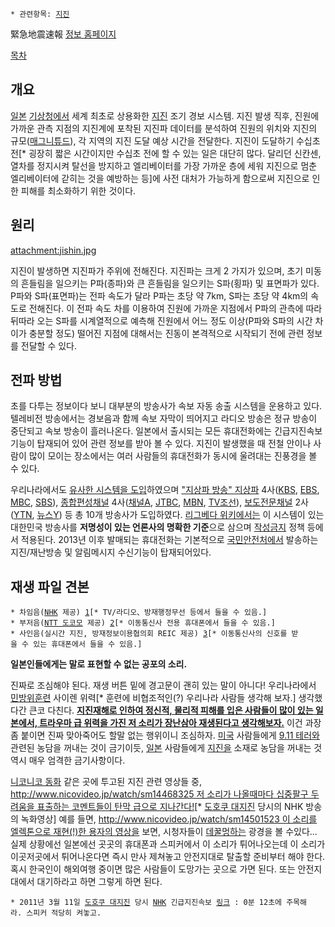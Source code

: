  * 관련항목: [[지진]]

緊急地震速報
[http://www.data.jma.go.jp/svd/eew/data/nc/koudou/koudou.html|관련 정보 홈페이지]

[[목차]]

== 개요 ==
[[일본]] [[기상청]]에서 세계 최초로 상용화한 [[지진]] 조기 경보 시스템.
지진 발생 직후, 진원에 가까운 관측 지점의 지진계에 포착된 지진파 데이터를 분석하여 진원의 위치와 지진의 규모([[매그니튜드]]), 각 지역의 지진 도달 예상 시간을 전달한다. 지진이 도달하기 수십초 전[* 굉장히 짧은 시간이지만 수십초 전에 할 수 있는 일은 대단히 많다. 달리던 신칸센, 열차를 정지시켜 탈선을 방지하고 엘리베이터를 가장 가까운 층에 세워 지진으로 멈춘 엘리베이터에 갇히는 것을 예방하는 등]에 사전 대처가 가능하게 함으로써 지진으로 인한 피해를 최소화하기 위한 것이다.

== 원리 ==
attachment:jishin.jpg

지진이 발생하면 지진파가 주위에 전해진다. 지진파는 크게 2 가지가 있으며, 초기 미동의 흔들림을 일으키는 P파(종파)와 큰 흔들림을 일으키는 S파(횡파) 및 표면파가 있다. P파와 S파(표면파)는 전파 속도가 달라 P파는 초당 약 7km, S파는 초당 약 4km의 속도로 전해진다. 이 전파 속도 차를 이용하여 진원에 가까운 지점에서 P파의 관측에 따라 뒤따라 오는 S파를 시계열적으로 예측해 진원에서 어느 정도 이상(P파와 S파의 시간 차이가 충분할 정도) 떨어진 지점에 대해서는 진동이 본격적으로 시작되기 전에 관련 정보를 전달할 수 있다.

== 전파 방법 ==
초를 다투는 정보이다 보니 대부분의 방송사가 속보 자동 송출 시스템을 운용하고 있다. 텔레비전 방송에서는 경보음과 함께 속보 자막이 띄어지고 라디오 방송은 정규 방송이 중단되고 속보 방송이 흘러나온다. 
일본에서 출시되는 모든 휴대전화에는 긴급지진속보 기능이 탑재되어 있어 관련 정보를 받아 볼 수 있다. 지진이 발생했을 때 전철 안이나 사람이 많이 모이는 장소에서는 여러 사람들의 휴대전화가 동시에 울려대는 진풍경을 볼 수 있다. 

우리나라에서도 [http://www.kcc.go.kr/user.do?mode=view&page=A05030000&dc=K05030000&boardId=1113&cp=1&ctx=ALL&searchKey=ALL&searchVal=%ec%9e%ac%eb%82%9c&boardSeq=40208 유사한 시스템을 도입]하였으며 [["지상파 방송" 지상파]] 4사([[KBS]], [[EBS]], [[MBC]], [[SBS]]), [[종합편성채널]] 4사([[채널A]], [[JTBC]], [[MBN]], [[TV조선]]), [[보도전문채널]] 2사([[YTN]], [[뉴스Y]]) 등 총 10개 방송사가 도입하였다. [[리그베다 위키]]에서는 이 시스템이 있는 대한민국 방송사를 '''저명성이 있는 언론사의 명확한 기준'''으로 삼으며 [[작성금지]] 정책 등에서 적용된다. 2013년 이후 발매되는 휴대전화는 기본적으로 [[국민안전처]]에서 발송하는 지진/재난방송 및 알림메시지 수신기능이 탑재되어있다.
== 재생 파일 견본 ==
 * 차임음([[NHK]] 제공) [http://www.nhk.or.jp/sonae/bousai/introduction.html|링크][* TV/라디오、방재행정무선 등에서 들을 수 있음.]
 * 부저음([[NTT 도코모]] 제공) [http://www.nttdocomo.co.jp/service/safety/areamail/about/index.html|링크][* 이동통신사 전용 휴대폰에서 들을 수 있음.]
 * 사인음(실시간 지진, 방재정보이용협의회 REIC 제공) [http://www.real-time.jp/?page_id=465|링크][* 이동통신사의 신호를 받을 수 있는 휴대폰에서 들을 수 있음.]

'''{{{#red 주의: 무단사용 금지.}}}'''
'''일본인들에게는 말로 표현할 수 없는 공포의 소리.'''

진짜로 조심해야 된다. 재생 버튼 밑에 경고문이 괜히 있는 말이 아니다! 우리나라에서 [[민방위훈련]] 사이렌 위력[* 훈련에 비협조적인(?) 우리나라 사람들 생각해 보자.] 생각했다간 큰코 다친다. '''[[이 얼마나 끔찍하고 무시무시한 생각이니|지진재해로 인하여 정신적, 물리적 피해를 입은 사람들이 많이 있는 일본에서, 트라우마 급 위력을 가진 저 소리가 장난삼아 재생된다고 생각해보자.]]''' 이건 과장 좀 붙이면 진짜 맞아죽어도 할말 없는 행위이니 조심하자. [[미국]] 사람들에게 [[9.11 테러]]와 관련된 농담을 꺼내는 것이 금기이듯, [[일본]] 사람들에게 [[지진]]을 소재로 농담을 꺼내는 것 역시 매우 엄격한 금기사항이다.

[[니코니코 동화]] 같은 곳에 투고된 지진 관련 영상들 중, [[http://www.nicovideo.jp/watch/sm14468325 저 소리가 나올때마다 십중팔구 두려움을 표출하는 코멘트들이 탄막 급으로 지나간다!]][* [[도호쿠 대지진]] 당시의 NHK 방송의 녹화영상] 예를 들면, [[http://www.nicovideo.jp/watch/sm14501523 이 소리를 엘렉톤으로 재현(!)한 용자의 영상]]을 보면, 시청자들이 [[데꿀멍]]하는 광경을 볼 수있다... 실제 상황에선 일본에선 곳곳의 휴대폰과 스피커에서 이 소리가 튀어나오는데 이 소리가 이곳저곳에서 튀어나온다면 즉시 만사 제쳐놓고 안전지대로 탈출할 준비부터 해야 한다. 혹시 한국인이 해외여행 중이면 많은 사람들이 도망가는 곳으로 가면 된다. 또는 안전지대에서 대기하라고 하면 그렇게 하면 된다.

 * 2011년 3월 11일 [[도호쿠 대지진]] 당시 [[NHK]] 긴급지진속보 [https://www.youtube.com/watch?v=24KfBwkMw_M 링크] : 0분 12초에 주목해라. 스피커 적당히 켜놓고.
